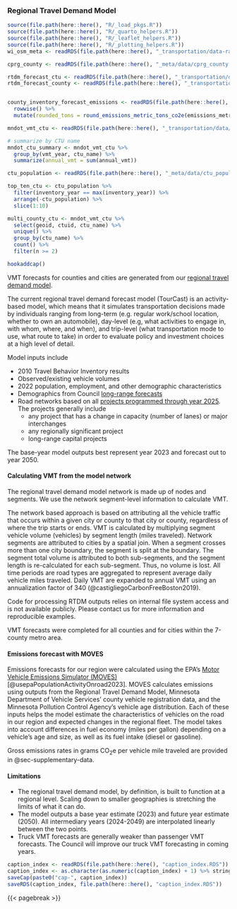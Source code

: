 ### Regional Travel Demand Model {#sec-regional-travel-demand-model}

```r
source(file.path(here::here(), "R/_load_pkgs.R"))
source(file.path(here::here(), "R/_quarto_helpers.R"))
source(file.path(here::here(), "R/_leaflet_helpers.R"))
source(file.path(here::here(), "R/_plotting_helpers.R"))
wi_osm_meta <- readRDS(file.path(here::here(), "_transportation/data-raw/wisdot/wi_osm_meta.RDS"))

cprg_county <- readRDS(file.path(here::here(), "_meta/data/cprg_county.RDS"))

rtdm_forecast_ctu <- readRDS(file.path(here::here(), "_transportation/data/rtdm_forecast_ctu.RDS"))
rtdm_forecast_county <- readRDS(file.path(here::here(), "_transportation/data/rtdm_forecast_county.RDS"))


county_inventory_forecast_emissions <- readRDS(file.path(here::here(), "_transportation/data/county_inventory_forecast_emissions.RDS")) %>%
  rowwise() %>%
  mutate(rounded_tons = round_emissions_metric_tons_co2e(emissions_metric_tons_co2e))

mndot_vmt_ctu <- readRDS(file.path(here::here(), "_transportation/data/mndot_vmt_ctu.RDS"))

# summarize by CTU name
mndot_ctu_summary <- mndot_vmt_ctu %>%
  group_by(vmt_year, ctu_name) %>%
  summarize(annual_vmt = sum(annual_vmt))

ctu_population <- readRDS(file.path(here::here(), "_meta/data/ctu_population.RDS"))

top_ten_ctu <- ctu_population %>%
  filter(inventory_year == max(inventory_year)) %>%
  arrange(-ctu_population) %>%
  slice(1:10)

multi_county_ctu <- mndot_vmt_ctu %>%
  select(geoid, ctuid, ctu_name) %>%
  unique() %>%
  group_by(ctu_name) %>%
  count() %>%
  filter(n >= 2)

hookaddcap()
```

VMT forecasts for counties and cities are generated from our [regional travel demand model](https://metrocouncil.org/Transportation/Performance/Travel-Forecasting.aspx). 

The current regional travel demand forecast model (TourCast) is an activity-based model, which means that it simulates transportation decisions made by individuals ranging from long-term (e.g. regular work/school location, whether to own an automobile), day-level (e.g, what activities to engage in, with whom, where, and when), and trip-level (what transportation mode to use, what route to take) in order to evaluate policy and investment choices  at a high level of detail.

Model inputs include

- 2010 Travel Behavior Inventory results
- Observed/existing vehicle volumes
- 2022 population, employment, and other demographic characteristics
- Demographics from Council [long-range forecasts](https://metrocouncil.org/Data-and-Maps/Research-and-Data/Thrive-2040-Forecasts.aspx) 
- Road networks based on all [projects programmed through year 2025](https://metrocouncil.org/Planning/Imagine-2050/Policy-Plan-Index/Imagine-2050-Accessible-PDFs/Transportation-Policy-Plan/Long-Range-Capital-Project-Lists.aspx.). The projects generally include
  - any project that has a change in capacity (number of lanes) or major interchanges
  - any regionally significant project
  - long-range capital projects 

The base-year model outputs best represent year 2023 and forecast out to year 2050. 

#### Calculating VMT from the model network

The regional travel demand model network is made up of nodes and segments. We use the network segment-level information to calculate VMT. 

The network based approach is based on attributing all the vehicle traffic that occurs within a given city or county to that city or county, regardless of where the trip starts or ends. VMT is calculated by multiplying segment vehicle volume (vehicles) by segment length (miles traveled). Network segments are attributed to cities by a spatial join. When a segment crosses more than one city boundary, the segment is split at the boundary. The segment total volume is attributed to both sub-segments, and the segment length is re-calculated for each sub-segment. Thus, no volume is lost. All time periods are road types are aggregated to represent average daily vehicle miles traveled. Daily VMT are expanded to annual VMT using an annualization factor of 340 (@castigliegoCarbonFreeBoston2019).   

Code for processing RTDM outputs relies on internal file system access and is not available publicly. Please contact us for more information and reproducible examples. 

VMT forecasts were completed for all counties and for cities within the 7-county metro area. 

#### Emissions forecast with MOVES  {#sec-emissions-forecast-with-moves}

Emissions forecasts for our region were calculated using the EPA's [Motor Vehicle Emissions Simulator (MOVES)](https://www.epa.gov/moves) [@usepaPopulationActivityOnroad2023]. MOVES calculates emissions using outputs from the Regional Travel Demand Model, Minnesota Department of Vehicle Services' county vehicle registration data, and the Minnesota Pollution Control Agency's vehicle age distribution. Each of these inputs helps the model estimate the characteristics of vehicles on the road in our region and expected changes in the regional fleet. The model takes into account differences in fuel economy (miles per gallon) depending on a vehicle's age and size, as well as its fuel intake (diesel or gasoline). 

Gross emissions rates in grams CO~2~e per vehicle mile traveled are provided in @sec-supplementary-data. 

<!-- Potentially add forecasting vmt quarto doc as appendix here -->

#### Limitations

- The regional travel demand model, by definition, is built to function at a regional level. Scaling down to smaller geographies is stretching the limits of what it can do.
- The model outputs a base year estimate (2023) and future year estimate (2050). All intermediary years (2024-2049) are interpolated linearly between the two points.
- Truck VMT forecasts are generally weaker than passenger VMT forecasts. The Council will improve our truck VMT forecasting in coming years. 

<!-- - We may want to consider using non-permanent counters and/or counters from just outside the study region to increase the total number of calibration roads.  -->


<!-- ### Data dictionaries -->

<!-- ```{r tbl-dot-vmt-meta} -->
<!-- #| tbl-cap: "County vehicle miles traveled metadata" -->
<!-- #| out-width: "95%" -->
<!-- dot_vmt_meta <- readRDS(file.path(here::here(), "_transportation/data/dot_vmt_meta.RDS")) -->

<!-- dot_vmt_meta %>% -->
<!--   gt() %>% -->
<!--   gt::opt_row_striping() %>% -->
<!--   tab_style( -->
<!--     style = cell_text(weight = "bold"), -->
<!--     locations = cells_column_labels() -->
<!--   ) %>% -->
<!--   gt::as_raw_html() -->
<!-- ``` -->


```r
caption_index <- readRDS(file.path(here::here(), "caption_index.RDS"))
caption_index <- as.character(as.numeric(caption_index) + 1) %>% stringr::str_pad(width = 2, side = "left", pad = "0")
saveCap(paste0("cap-", caption_index))
saveRDS(caption_index, file.path(here::here(), "caption_index.RDS"))
```
{{< pagebreak >}}
